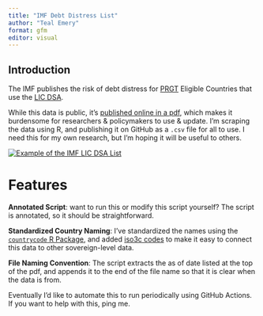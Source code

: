 ```yaml
---
title: "IMF Debt Distress List"
author: "Teal Emery"
format: gfm
editor: visual
---
```


## Introduction

The IMF publishes the risk of debt distress for [PRGT](https://www.imf.org/en/About/Factsheets/IMF-Support-for-Low-Income-Countries) Eligible Countries that use the [LIC DSA](https://www.imf.org/en/Publications/DSA).

While this data is public, it's [published online in a pdf](https://www.imf.org/external/pubs/ft/dsa/dsalist.pdf), which makes it burdensome for researchers & policymakers to use & update. I'm scraping the data using R, and publishing it on GitHub as a `.csv` file for all to use. I need this for my own research, but I'm hoping it will be useful to others.

[![Example of the IMF LIC DSA List](images/imf_lic_dsa_list_example.png){fig-align="center"}](https://www.imf.org/external/pubs/ft/dsa/dsalist.pdf)

# Features

**Annotated Script**: want to run this or modify this script yourself? The script is annotated, so it should be straightforward.

**Standardized Country Naming**: I've standardized the names using the [`countrycode` R Package](https://github.com/vincentarelbundock/countrycode), and added [iso3c codes](https://en.wikipedia.org/wiki/ISO_3166-1_alpha-3) to make it easy to connect this data to other sovereign-level data.

**File Naming Convention**: The script extracts the as of date listed at the top of the pdf, and appends it to the end of the file name so that it is clear when the data is from.

Eventually I'd like to automate this to run periodically using GitHub Actions. If you want to help with this, ping me.
